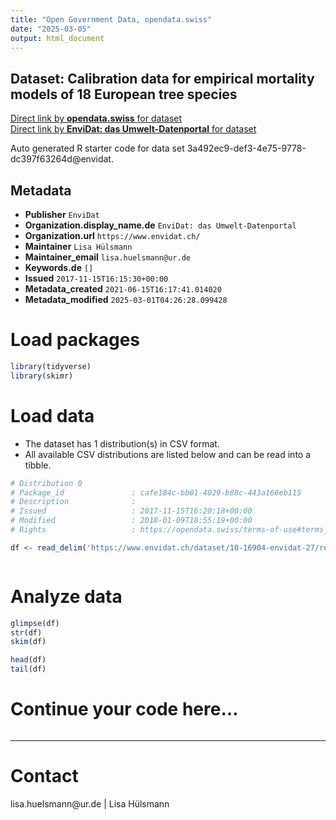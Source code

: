 ```yaml
---
title: "Open Government Data, opendata.swiss"
date: "2025-03-05"
output: html_document
---
```


## Dataset: Calibration data for empirical mortality models of 18 European tree species



[Direct link by **opendata.swiss** for dataset](https://opendata.swiss/de/dataset/calibration-data-for-empirical-mortality-models-of-18-european-tree-species)<br>
[Direct link by **EnviDat: das Umwelt-Datenportal** for dataset](https://www.envidat.ch/#/metadata/10-16904-envidat-27)

Auto generated R starter code for data set 3a492ec9-def3-4e75-9778-dc397f63264d@envidat.

## Metadata

- **Publisher** `EnviDat`
- **Organization.display_name.de** `EnviDat: das Umwelt-Datenportal`
- **Organization.url** `https://www.envidat.ch/`
- **Maintainer** `Lisa Hülsmann`
- **Maintainer_email** `lisa.huelsmann@ur.de`
- **Keywords.de** `[]`
- **Issued** `2017-11-15T16:15:30+00:00`
- **Metadata_created** `2021-06-15T16:17:41.014020`
- **Metadata_modified** `2025-03-01T04:26:28.099428`


# Load packages

```r

library(tidyverse)
library(skimr)

```

# Load data

-   The dataset has 1 distribution(s) in CSV format.
-   All available CSV distributions are listed below and can be read into a tibble.

```r

# Distribution 0
# Package_id               : cafe184c-bb01-4029-b88c-443a160eb115
# Description              : 
# Issued                   : 2017-11-15T16:20:18+00:00
# Modified                 : 2018-01-09T18:55:19+00:00
# Rights                   : https://opendata.swiss/terms-of-use#terms_by

df <- read_delim('https://www.envidat.ch/dataset/10-16904-envidat-27/resource/2a82fbff-34f5-4464-a7d4-664ef43a1303')



```

# Analyze data

```r

glimpse(df)
str(df)
skim(df)

head(df)
tail(df)

```

# Continue your code here...

```r

```

------------------------------------------------------------------------

# Contact

lisa.huelsmann@ur.de | Lisa Hülsmann
